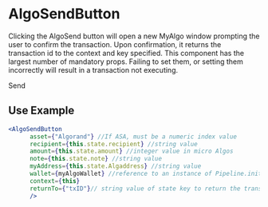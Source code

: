 # AlgoSendButton

Clicking the AlgoSend button will open a new MyAlgo window prompting the user to confirm the transaction. Upon confirmation, it returns the transaction id to the context and key specified. This component has the largest number of mandatory props. Failing to set them, or setting them incorrectly will result in a transaction not executing.


<AlgoSendButton>Send</AlgoSendButton>

## Use Example
```jsx
<AlgoSendButton
      asset={"Algorand"} //If ASA, must be a numeric index value
      recipient={this.state.recipient} //string value
      amount={this.state.amount} //integer value in micro Algos
      note={this.state.note} //string value
      myAddress={this.state.Algaddress} //string value
      wallet={myAlgoWallet} //reference to an instance of Pipeline.init(); that is called ONCE when the app is initialized
      context={this}
      returnTo={"txID"}// string value of state key to return the transaction id
      />
```
